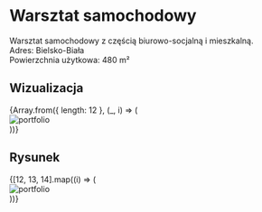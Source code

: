 
# Warsztat samochodowy

Warsztat samochodowy z częścią biurowo-socjalną i mieszkalną.  
Adres: Bielsko-Biała  
Powierzchnia użytkowa: 480 m²

## Wizualizacja

<div style={{ display: 'grid', gridTemplateColumns: 'repeat(3, 1fr)', gap: '14px' }}>
  {Array.from({ length: 12 }, (_, i) => (
    <div key={i} style={{ }}>
      <Zoom>
        <img 
          alt="portfolio" 
          src={`/compressed/uslugowe/auto/${i + 1}.jpg`} 
          style={{ width: '100%', height: 'auto', display: 'block', margin: '0 auto', backgroundColor: 'white' }} 
        />
      </Zoom>
    </div>
  ))}
</div>

## Rysunek

<div style={{ display: 'grid', gridTemplateColumns: 'repeat(3, 1fr)', gap: '14px' }}>
  {[12, 13, 14].map((i) => (
    <div key={i} style={{ }}>
      <Zoom>
        <img 
          alt="portfolio" 
          src={`/compressed/uslugowe/auto/${i + 1}.jpg`} 
          style={{ width: '100%', height: 'auto', display: 'block', margin: '0 auto', backgroundColor: 'white' }} 
        />
      </Zoom>
    </div>
  ))}
</div>
